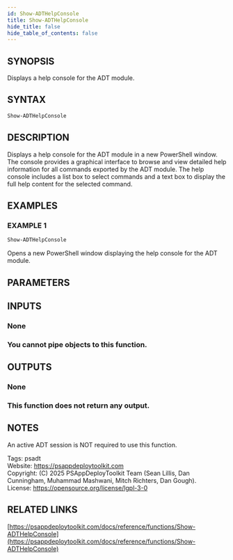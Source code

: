 ```yaml
---
id: Show-ADTHelpConsole
title: Show-ADTHelpConsole
hide_title: false
hide_table_of_contents: false
---
```


## SYNOPSIS

Displays a help console for the ADT module.

## SYNTAX

```powershell
Show-ADTHelpConsole
```

## DESCRIPTION

Displays a help console for the ADT module in a new PowerShell window.
The console provides a graphical interface to browse and view detailed help information for all commands exported by the ADT module.
The help console includes a list box to select commands and a text box to display the full help content for the selected command.

## EXAMPLES

### EXAMPLE 1

```powershell
Show-ADTHelpConsole
```

Opens a new PowerShell window displaying the help console for the ADT module.

## PARAMETERS

## INPUTS

### None

### You cannot pipe objects to this function.
## OUTPUTS

### None

### This function does not return any output.
## NOTES
An active ADT session is NOT required to use this function.

Tags: psadt<br />
Website: https://psappdeploytoolkit.com<br />
Copyright: (C) 2025 PSAppDeployToolkit Team (Sean Lillis, Dan Cunningham, Muhammad Mashwani, Mitch Richters, Dan Gough).<br />
License: https://opensource.org/license/lgpl-3-0

## RELATED LINKS

[https://psappdeploytoolkit.com/docs/reference/functions/Show-ADTHelpConsole](https://psappdeploytoolkit.com/docs/reference/functions/Show-ADTHelpConsole)
